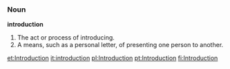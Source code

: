 === Noun ===
'''introduction''' 

#The act or process of introducing.
#A means, such as a personal letter, of presenting one person to another.

[[et:Introduction]]
[[it:introduction]]
[[pl:Introduction]]
[[pt:Introduction]]
[[fi:Introduction]]